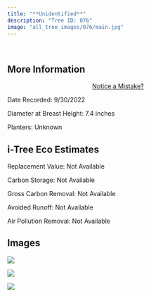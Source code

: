 ```yaml
---
title: "**Unidentified**"
description: "Tree ID: 076"
image: "all_tree_images/076/main.jpg"
---
```


<br>

## **More Information**
::: column-margin
<center><a class="button" href="https://forms.gle/W6f5nwYxrM33hF4f7">Notice a Mistake?</a></center>
:::


Date Recorded:  9/30/2022

Diameter at Breast Height:  7.4  inches

Planters:  Unknown

## **i-Tree Eco Estimates**


 Replacement Value: Not Available

 Carbon Storage: Not Available

 Gross Carbon Removal: Not Available

 Avoided Runoff: Not Available

 Air Pollution Removal: Not Available

## **Images**


 ![](all_tree_images/076/IMG_6585.jpg)

 ![](all_tree_images/076/IMG_6587.jpg)

 ![](all_tree_images/076/main.jpg)
